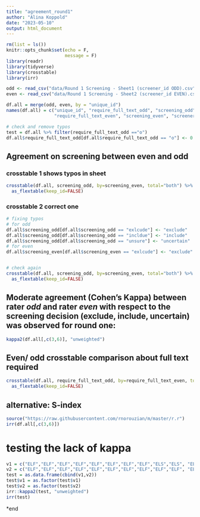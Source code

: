 ```yaml
---
title: "agreement_round1"
author: "Alina Koppold"
date: "2023-05-10"
output: html_document
---
```


```r
rm(list = ls())
knitr::opts_chunk$set(echo = F,
                      message = F)
library(readr)
library(tidyverse)
library(crosstable)
library(irr)
```


```r
odd <- read_csv("data/Round 1 Screening - Sheet1 (screener_id ODD).csv") %>% drop_na(unique_id) %>% select(1,7, 8,9)
even <- read_csv("data/Round 1 Screening - Sheet2 (screener_id EVEN).csv")%>% drop_na(unique_id) %>% select(1,7, 8,9)
```

```r
df.all = merge(odd, even, by = "unique_id")
names(df.all) = c("unique_id", "require_full_text_odd", "screening_odd", "screener_odd", 
                  "require_full_text_even", "screening_even", "screener_even")

# check and remove typos
test = df.all %>% filter(require_full_text_odd =="o")
df.all$require_full_text_odd[df.all$require_full_text_odd == "o"] <- 0
```

## Agreement on screening between even and odd
### crosstable 1 shows typos in sheet

```r
crosstable(df.all, screening_odd, by=screening_even, total="both") %>%
  as_flextable(keep_id=FALSE)
```

### crosstable 2 correct one
```r
# fixing typos 
# for odd
df.all$screening_odd[df.all$screening_odd == "exlcude"] <- "exclude"
df.all$screening_odd[df.all$screening_odd == "incldue"] <- "include"
df.all$screening_odd[df.all$screening_odd == "unsure"] <- "uncertain"
# for even
df.all$screening_even[df.all$screening_even == "exlcude"] <- "exclude"


# check again
crosstable(df.all, screening_odd, by=screening_even, total="both") %>%
  as_flextable(keep_id=FALSE)
```


## Moderate agreement (Cohen's Kappa) between rater *odd* and rater *even* with respect to the screening decision (exclude, include, uncertain) was observed for round one: 
```r
kappa2(df.all[,c(3,6)], "unweighted")
```


## Even/ odd crosstable comparison about full text required
```r
crosstable(df.all, require_full_text_odd, by=require_full_text_even, total="both") %>%
  as_flextable(keep_id=FALSE)
```


## alternative: S-index 
```r
source("https://raw.githubusercontent.com/rnorouzian/m/master/r.r")
irr(df.all[,c(3,6)])
```

# testing the lack of kappa 
```r

v1 = c("ELF","ELF","ELF","ELF","ELF","ELF","ELF","ELF","ELS","ELS", "ELF","ELF","ELF","ELF","ELF","ELF","ELF","ELF","ELS","ELS")
v2 = c("ELF","ELF","ELF","ELF","ELF","ELF","ELF","ELF","ELF","ELF", "ELF","ELF","ELF","ELF","ELF","ELF","ELF","ELF","ELF","ELF")
test = as.data.frame(cbind(v1,v2))
test$v1 = as.factor(test$v1)
test$v2 = as.factor(test$v2)
irr::kappa2(test, "unweighted")
irr(test)
```


*end